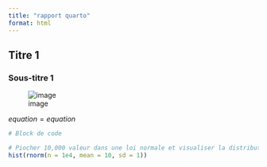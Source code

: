 ```yaml
---
title: "rapport quarto"
format: html
---
```



## Titre 1

### Sous-titre 1


![image](img/gh-template.JPG)

$equation =  equation$

```r
# Block de code

# Piocher 10,000 valeur dans une loi normale et visualiser la distribution
hist(rnorm(n = 1e4, mean = 10, sd = 1)) 

```


